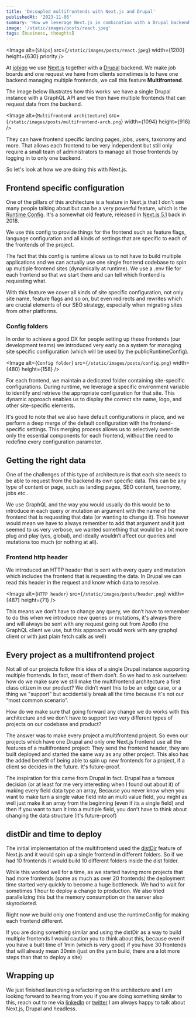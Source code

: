 ```yaml
---
title: 'Decoupled multifrontends with Next.js and Drupal'
publishedAt: '2023-11-06'
summary: 'How we leverage Next.js in combination with a Drupal backend to create multifrontend projects, allowing independent frontends managed by a single backend'
image: '/static/images/posts/react.jpeg'
tags: [business, thoughts]
---
```


<Image
  alt={`Ships`}
  src={`/static/images/posts/react.jpeg`}
  width={1200}
  height={630}
  priority
/>

At [jobiqo](https://www.jobiqo.com/) we use [Next.js](https://nextjs.org/) together with a [Drupal](https://www.drupal.org/) backend. We make job boards and one request we have from clients sometimes is to have one backend managing multiple frontends, we call this feature **Multifrontend**.

The image below illustrates how this works: we have a single Drupal instance with a GraphQL API and we then have multiple frontends that can request data from the backend.

<Image
  alt={`Multifrontend architecture`}
  src={`/static/images/posts/multifrontend-arch.png`}
  width={1094}
  height={916}
/>

They can have frontend specific landing pages, jobs, users, taxonomy and more. That allows each frontend to be very independent but still only require a small team of administrators to manage all those frontends by logging in to only one backend.

So let's look at how we are doing this with Next.js.

## Frontend specific configuration

One of the pillars of this architecture is a feature in Next.js that I don't see many people talking about but can be a very powerful feature, which is the [Runtime Config](https://nextjs.org/docs/pages/api-reference/next-config-js/runtime-configuration). It's a somewhat old feature, released in [Next.js 5.1](https://nextjs.org/blog/next-5-1) back in 2018.

We use this config to provide things for the frontend such as feature flags, language configuration and all kinds of settings that are specific to each of the frontends of the project.

The fact that this config is runtime allows us to not have to build multiple applications and we can actually use one single frontend codebase to spin up multiple frontend sites (dynamically at runtime). We use a .env file for each frontend so that we start them and can tell which frontend is requesting what.

With this feature we cover all kinds of site specific configuration, not only site name, feature flags and so on, but even redirects and rewrites which are crucial elements of our SEO strategy, especially when migrating sites from other platforms.

### Config folders

In order to achieve a good DX for people setting up these frontends (our development teams) we introduced very early on a system for managing site specific configuration (which will be used by the publicRuntimeConfig).

<Image
  alt={`Config folder`}
  src={`/static/images/posts/config.png`}
  width={480}
  height={158}
/>

For each frontend, we maintain a dedicated folder containing site-specific configurations. During runtime, we leverage a specific environment variable to identify and retrieve the appropriate configuration for that site. This dynamic approach enables us to display the correct site name, logo, and other site-specific elements.

It's good to note that we also have default configurations in place, and we perform a deep merge of the default configuration with the frontend-specific settings. This merging process allows us to selectively override only the essential components for each frontend, without the need to redefine every configuration parameter.

## Getting the right data

One of the challenges of this type of architecture is that each site needs to be able to request from the backend its own specific data. This can be any type of content or page, such as landing pages, SEO content, taxonomy, jobs etc..

We use GraphQL and the way you would usually do this would be to introduce in each query or mutation an argument with the name of the frontend that is requesting that data (or wanting to change it). This however would mean we have to always remember to add that argument and it just seemed to us very verbose, we wanted something that would be a bit more plug and play (yes, global), and ideally wouldn’t affect our queries and mutations too much (or nothing at all).

### Frontend http header

We introduced an HTTP header that is sent with every query and mutation which includes the frontend that is requesting the data. In Drupal we can read this header in the request and know which data to resolve.

<Image
  alt={`HTTP header`}
  src={`/static/images/posts/header.png`}
  width={487}
  height={71}
/>

This means we don’t have to change any query, we don’t have to remember to do this when we introduce new queries or mutations, it's always there and will always be sent with any request going out from Apollo (the GraphQL client we use, but this approach would work with any graphql client or with just plain fetch calls as well)

## Every project as a multifrontend project

Not all of our projects follow this idea of a single Drupal instance supporting multiple frontends. In fact, most of them don’t. So we had to ask ourselves: how do we make sure we still make the multifrontend architecture a first class citizen in our product? We didn’t want this to be an edge case, or a thing we "support" but accidentally break all the time because it's not our “most common scenario”.

How do we make sure that going forward any change we do works with this architecture and we don’t have to support two very different types of projects on our codebase and product?

The answer was to make every project a multifrontend project. So even our projects which have one Drupal and only one Next.js frontend use all the features of a multifrontend project: They send the frontend header, they are built deployed and started the same way as any other project. This also has the added benefit of being able to spin up new frontends for a project, if a client so decides in the future. It's future-proof.

The inspiration for this came from Drupal in fact. Drupal has a famous decision (or at least for me very interesting when I found out about it) of making every field data type an array, Because you never know when you want to make turn a single value field into an multi value field, you might as well just make it an array from the beginning (even if its a single field) and then if you want to turn it into a multiple field, you don’t have to think about changing the data structure (It's future-proof)

## distDir and time to deploy

The initial implementation of the multifrontend used the [distDir](https://nextjs.org/docs/pages/api-reference/next-config-js/distDir) feature of Next.js and it would spin up a single frontend in different folders. So if we had 10 frontends it would build 10 different folders inside the dist folder.

While this worked well for a time, as we started having more projects that had more frontends (some as much as over 20 frontends) the deployment time started very quickly to become a huge bottleneck. We had to wait for sometimes 1 hour to deploy a change to production. We also tried parallelizing this but the memory consumption on the server also skyrocketed.

Right now we build only one frontend and use the runtimeConfig for making each frontend different.

If you are doing something similar and using the distDir as a way to build multiple frontends I would caution you to think about this, because even if you have a built time of 1min (which is very good) if you have 30 frontends that will already mean 30min (just on the yarn build, there are a lot more steps than that to deploy a site)

## Wrapping up

We just finished launching a refactoring on this architecture and I am looking forward to hearing from you if you are doing something similar to this, reach out to me via [linkedIn](https://www.linkedin.com/in/joao-garin/) or [twitter](https://twitter.com/joaogarin) I am always happy to talk about Next.js, Drupal and headless.
